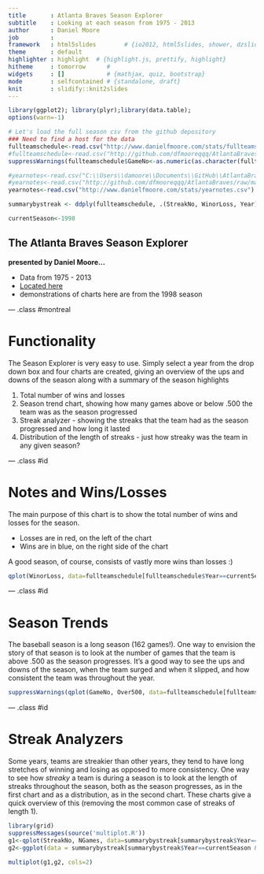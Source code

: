 ```yaml
---
title       : Atlanta Braves Season Explorer
subtitle    : Looking at each season from 1975 - 2013
author      : Daniel Moore
job         : 
framework   : html5slides        # {io2012, html5slides, shower, dzslides, ...}
theme       : default
highlighter : highlight  # {highlight.js, prettify, highlight}
hitheme     : tomorrow      # 
widgets     : []            # {mathjax, quiz, bootstrap}
mode        : selfcontained # {standalone, draft}
knit        : slidify::knit2slides
---
```


```r

library(ggplot2); library(plyr);library(data.table);
options(warn=-1)

# Let's load the full season csv from the github depository
### Need to find a host for the data
fullteamschedule<-read.csv("http://www.danielfmoore.com/stats/fullteamschedule.csv")
#fullteamschedule<-read.csv("http://github.com/dfmooreqqq/AtlantaBraves/raw/master/streakiness/fullteamschedule.csv")
suppressWarnings(fullteamschedule$GameNo<-as.numeric(as.character(fullteamschedule$Gm.)))

#yearnotes<-read.csv("C:\\Users\\damoore\\Documents\\GitHub\\AtlantaBraves\\streakiness\\yearnotes.csv")
#yearnotes<-read.csv("http://github.com/dfmooreqqq/AtlantaBraves/raw/master/streakiness/yearnotes.csv")
yearnotes<-read.csv("http://www.danielfmoore.com/stats/yearnotes.csv")

summarybystreak <- ddply(fullteamschedule, .(StreakNo, WinorLoss, Year), summarize, NGames=sum(Count))

currentSeason<-1998


```



## The Atlanta Braves Season Explorer

<b>presented by Daniel Moore...</b>

* Data from 1975 - 2013
* <a href="https://dfmoore.shinyapps.io/Atlanta_Braves_Season_Explorer/">Located here</a>
* demonstrations of charts here are from the 1998 season


--- .class #montreal 

# Functionality
The Season Explorer is very easy to use.
Simply select a year from the drop down box and four charts are created, giving an overview of the ups and downs of the season along with a summary of the season highlights

1. Total number of wins and losses
2. Season trend chart, showing how many games above or below .500 the team was as the season progressed
3. Streak analyzer - showing the streaks that the team had as the season progressed and how long it lasted
4. Distribution of the length of streaks - just how streaky was the team in any given season?


--- .class #id 

# Notes and Wins/Losses
The main purpose of this chart is to show the total number of wins and losses for the season.

* Losses are in red, on the left of the chart
* Wins are in blue, on the right side of the chart

A good season, of course, consists of vastly more wins than losses :)

```r
qplot(WinorLoss, data=fullteamschedule[fullteamschedule$Year==currentSeason,], , xlab="Win or Loss", ylab="Total Number", fill=WinorLoss)
```



--- .class #id 

# Season Trends

The baseball season is a long season (162 games!). One way to envision the story of that season is to look at the number of games that the team is above .500 as the season progresses. It's a good way to see the ups and downs of the season, when the team surged and when it slipped, and how consistent the team was throughout the year.


```r

suppressWarnings(qplot(GameNo, Over500, data=fullteamschedule[fullteamschedule$Year==currentSeason,], , xlab="Game of Season", ylab="Number of games above or below .500", color=StreakNo) + geom_hline(aes(yintercept=0), colour="#990000", linetype="dashed"))
```



--- .class #id

# Streak Analyzers

Some years, teams are streakier than other years, they tend to have long stretches of winning and losing as opposed to more consistency. One way to see how *streaky* a team is during a season is to look at the length of streaks throughout the season, both as the season progresses, as in the first chart and as a distribution, as in the second chart. These charts give a quick overview of this (removing the most common case of streaks of length 1).

```r
library(grid)
suppressMessages(source('multiplot.R'))
g1<-qplot(StreakNo, NGames, data=summarybystreak[summarybystreak$Year==currentSeason,], geom="point")
g2<-ggplot(data = summarybystreak[summarybystreak$Year==currentSeason & summarybystreak$NGames>1,], aes(x=NGames)) + geom_histogram(binwidth=1, aes(fill = ..count..))

multiplot(g1,g2, cols=2)

```

